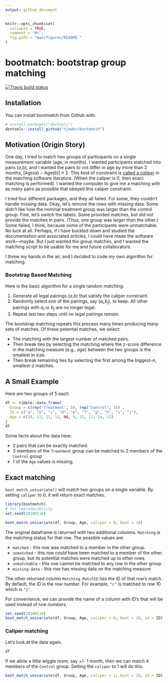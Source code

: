 ```yaml
---
output: github_document
---
```


<!-- README.md is generated from README.Rmd. Please edit that file -->

```r
knitr::opts_chunk$set(
  collapse = TRUE,
  comment = "#>",
  fig.path = "man/figures/README-"
)
```

# bootmatch: bootstrap group matching 

[![Travis build status](https://travis-ci.org/tjmahr/bootmatch.svg?branch=master)](https://travis-ci.org/tjmahr/bootmatch)

## Installation

You can install bootmatch from Github with:

```r
# install.packages("devtools")
devtools::install_github("tjmahr/bootmatch")
```

## Motivation (Origin Story)

One day, I tried to match two groups of participants on a single measurement
variable (age, in months). I wanted participants matched into pairs 
(*a*,*b*), and I wanted the pairs to not differ in 
age by more than 2 months, |Age(_a_) − Age(_b_)| ≤ 2. This kind of constraint 
is [called a _caliper_][caliper] in the matching software literature. (When the
caliper is 0, then exact matching is performed). I wanted the computer to give
me a matching with as many pairs as possible that obeyed this caliper
constraint.

I tried four different packages, and they all failed. For some, they couldn't
handle missing data. Okay, let's remove the rows with missing data. Some didn't
like how the nominal treatment group was larger than the control group. Fine,
let's switch the labels. Some provided matches, but did not provide the
matches in pairs. (Thus, one group was larger than the other.) Some failed, I
think, because some of the participants were unmatchable. No luck at all.
Perhaps, if I have buckled down and studied the documentation and associated
articles, I could have made the software work—maybe. But I just wanted the
group matches, and I wanted the matching script to be usable for me and future
collaborators.

I threw my hands in the air, and I decided to code my own algorithm for
matching.

### Bootstrap Based Matching

Here is the basic algorithm for a single random matching:

1.  Generate all legal pairings (*a*,*b*) that satisfy the caliper constraint.
2.  Randomly select one of the pairings, say
    (*a*<sub>*i*</sub>,*b*<sub>*j*</sub>), to keep. All other pairings with
    *a*<sub>*i*</sub> or *b*<sub>*j*</sub> are no longer legal.
3.  Repeat last two steps until no legal pairings remain.

The bootstrap matching repeats this process many times producing many sets of
matches. Of these potential matches, we select:

* The matching with the largest number of matched pairs.
* Then break ties by selecting the matching where the _z_-score difference in
  the matching measure (e.g., _age_) between the two groups is the smallest 
  in size.
* Then break remaining ties by selecting the first among the biggest-_n_,
  smallest-_z_ matches.

## A Small Example

Here are two groups of 5 each. 

```r
df <- tibble::data_frame(
  Group = c(rep("Treatment", 5), rep("Control", 5)) ,
  ID = c("a", "b", "c", "d", "e", "f", "g", "h", "i", "j"),
  Age = c(10, 12, 11, 12, NA, 9, 12, 13, 14, 11)
)
df
```

Some facts about the data here:

  - 2 pairs that can be exactly matched.
  - 3 members of the `Treatment` group can be matched to 2 members of the
    `Control` group
  - 1 of the `Age` values is missing.


## Exact matching

`boot_match_univariate()` will match two groups on a single variable. By 
setting `caliper` to 0, it will return exact matches.

```r
library(bootmatch)
# for reproducibility
set.seed(20180116)

boot_match_univariate(df, Group, Age, caliper = 0, boot = 10)
```

The original dataframe is returned with two additional columns. `Matching` is
the matching status for that row. The possible values are:

* `matched` - this row was matched to a member in the other group.
* `unmatched` - this row _could_ have been matched to a member of the other. 
  group, but its potential matches were matched up to other rows.
* `unmatchable` - this row cannot be matched to any row in the other group.
* `missing-data` - this row has missing data on the matching measure

The other returned column `Matching_MatchID` has the ID of that row's match. By
default, the ID is the row number. For example, `"c"` is matched to row 10 which
is `"j"`.

For convenience, we can provide the name of a column with ID's that will be used
instead of row numbers.

```r
set.seed(20180116)
boot_match_univariate(df, Group, Age, caliper = 0, boot = 10, id = ID)
```

### Caliper matching

Let's look at the data again.

```r
df
```

If we allow a little wiggle room, say +/- 1 month, then we can match 4
members of the `Control` group. Setting the `caliper` to 1 will do this.

```r
boot_match_univariate(df, Group, Age, caliper = 1, boot = 10, id = ID)
```

[caliper]: https://rdrr.io/cran/optmatch/man/caliper-methods.html
  "optmatch::caliper() documentation"
